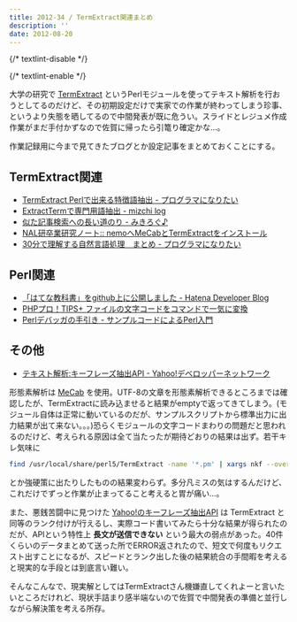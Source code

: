 ```yaml
---
title: 2012-34 / TermExtract関連まとめ
description: ''
date: 2012-08-20
---
```


{/* textlint-disable */}


{/* textlint-enable */}

大学の研究で [TermExtract](http://gensen.dl.itc.u-tokyo.ac.jp/termextract.html) というPerlモジュールを使ってテキスト解析を行おうとしてるのだけど、その初期設定だけで実家での作業が終わってしまう珍事、というより失態を晒してるので中間発表が既に危うい。スライドとレジュメ作成作業がまだ手付かずなので佐賀に帰ったら引篭り確定かな…。

作業記録用に今まで見てきたブログとか設定記事をまとめておくことにする。

## TermExtract関連

- [TermExtract Perlで出来る特徴語抽出 - プログラマになりたい](http://d.hatena.ne.jp/dkfj/20080804/1217819879)
- [ExtractTermで専門用語抽出 - mizchi log](http://d.hatena.ne.jp/mizchi/20100610/1276153122)
- [似た記事検索への長い道のり - みきろぐ♪](http://www.ttvision.com/blog/archives/2006/02/14-0122.php)
- [NAL研卒業研究ノート:: nemoへMeCabとTermExtractをインストール](http://www.nal.ie.u-ryukyu.ac.jp/note/note_detail/562/)
- [30分で理解する自然言語処理　まとめ - プログラマになりたい](http://d.hatena.ne.jp/dkfj/20080806/1217976619)

## Perl関連

- [「はてな教科書」をgithub上に公開しました - Hatena Developer Blog](http://developer.hatenastaff.com/entry/2012/04/11/104325)
- [PHPプロ！TIPS+ ファイルの文字コードをコマンドで一気に変換](http://www.phppro.jp/phptips/archives/vol30/1)
- [Perlデバッガの手引き - サンプルコードによるPerl入門](http://d.hatena.ne.jp/perlcodesample/20100302/1269670120)

## その他

- [テキスト解析:キーフレーズ抽出API - Yahoo!デベロッパーネットワーク](http://developer.yahoo.co.jp/webapi/jlp/keyphrase/v1/extract.html)

形態素解析は [MeCab](http://mecab.googlecode.com/svn/trunk/mecab/doc/index.html) を使用。UTF-8の文章を形態素解析できるところまでは確認したが、TermExtractに読み込ませると結果がemptyで返ってきてしまう。(モジュール自体は正常に動いているのだが、サンプルスクリプトから標準出力に出力結果が出て来ない。。。)恐らくモジュールの文字コードまわりの問題だと思われるのだけど、考えられる原因は全て当たったが期待どおりの結果は出ず。若干キレ気味に

```sh
find /usr/local/share/perl5/TermExtract -name '*.pm' | xargs nkf --overwrite -w
```

とか強硬策に出たりしたものの結果変わらず。多分凡ミスの気はするんだけど、これだけでずっと作業が止まってること考えると胃が痛い…。

また、悪銭苦闘中に見つけた [Yahoo!のキーフレーズ抽出API](http://developer.yahoo.co.jp/webapi/jlp/keyphrase/v1/extract.html) は TermExtract と同等のランク付けが行えるし、実際コード書いてみたら十分な結果が得られたのだが、APIという特性上 **長文が送信できない** という最大の弱点があった。40件くらいのデータまとめて送った所でERROR返されたので、短文で何度もリクエスト出すことになるが、スピードとランク出した後の結果統合の手間暇を考えると現実的な手段とは到底言い難い。

そんなこんなで、現実解としてはTermExtractさん機嫌直してくれよーと言いたいところだけれど、現状手詰まり感半端ないので佐賀で中間発表の準備と並行しながら解決策を考える所存。
